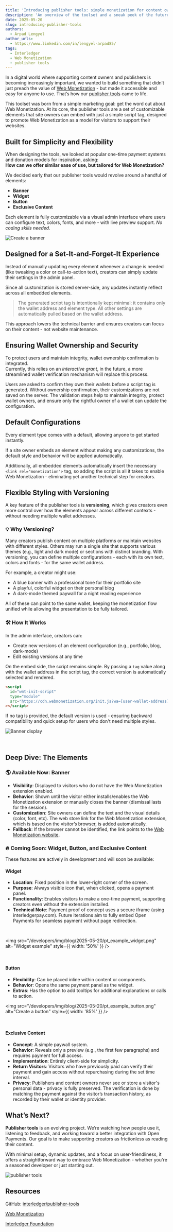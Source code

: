 ```yaml
---
title: 'Introducing publisher tools: simple monetization for content owners and publishers'
description: 'An overview of the toolset and a sneak peek of the future plans'
date: 2025-05-20
slug: introducing-publisher-tools
authors:
  - Arpad Lengyel
author_urls:
  - https://www.linkedin.com/in/lengyel-arpad85/
tags:
  - Interledger
  - Web Monetization
  - publisher tools
---
```


In a digital world where supporting content owners and publishers is becoming increasingly important, we wanted to build something that didn’t just preach the value of [Web Monetization](https://webmonetization.org/) - but made it accessible and easy for anyone to use. That’s how our [publisher tools](https://webmonetization.org/tools/) came to life.

This toolset was born from a simple marketing goal: get the word out about Web Monetization. At its core, the publisher tools are a set of customizable elements that site owners can embed with just a simple script tag, designed to promote Web Monetization as a model for visitors to support their websites.

## Built for Simplicity and Flexibility

When designing the tools, we looked at popular one-time payment systems and donation models for inspiration, asking:  
**How can we offer similar ease of use, but tailored for Web Monetization?**

We decided early that our publisher tools would revolve around a handful of elements:

- **Banner**
- **Widget**
- **Button**
- **Exclusive Content**

Each element is fully customizable via a visual admin interface where users can configure text, colors, fonts, and more - with live preview support. _No coding skills needed._

![Create a banner](/developers/img/blog/2025-05-20/pt_example_banner.png)

## Designed for a Set-It-and-Forget-It Experience

Instead of manually updating every element whenever a change is needed (like tweaking a color or call-to-action text), creators can simply update their settings in the admin panel.

Since all customization is stored server-side, any updates instantly reflect across all embedded elements.

> The generated script tag is intentionally kept minimal: it contains only the wallet address and element type. All other settings are automatically pulled based on the wallet address.

This approach lowers the technical barrier and ensures creators can focus on their content - not website maintenance.

## Ensuring Wallet Ownership and Security

To protect users and maintain integrity, wallet ownership confirmation is integrated.  
Currently, this relies on an _interactive grant_, in the future, a more streamlined wallet verification mechanism will replace this process.

Users are asked to confirm they own their wallets before a script tag is generated.
Without ownership confirmation, their customizations are not saved on the server. The validation steps help to maintain integrity, protect wallet owners, and ensure only the rightful owner of a wallet can update the configuration.

## Default Configurations

Every element type comes with a default, allowing anyone to get started instantly.

If a site owner embeds an element without making any customizations, the default style and behavior will be applied automatically.

Additionally, all embedded elements automatically insert the necessary `<link rel="monetization">` tag, so adding the script is all it takes to enable Web Monetization - eliminating yet another technical step for creators.

## Flexible Styling with Versioning

A key feature of the publisher tools is **versioning**, which gives creators even more control over how the elements appear across different contexts - without needing multiple wallet addresses.

### 💡 Why Versioning?

Many creators publish content on multiple platforms or maintain websites with different styles. Others may run a single site that supports various themes (e.g., light and dark mode) or sections with distinct branding. With versioning, you can define multiple configurations - each with its own text, colors and fonts - for the same wallet address.

For example, a creator might use:

- A blue banner with a professional tone for their portfolio site
- A playful, colorful widget on their personal blog
- A dark-mode themed paywall for a night reading experience

All of these can point to the same wallet, keeping the monetization flow unified while allowing the presentation to be fully tailored.

### 🛠️ How It Works

In the admin interface, creators can:

- Create new versions of an element configuration (e.g., portfolio, blog, dark-mode)
- Edit existing versions at any time

On the embed side, the script remains simple. By passing a `tag` value along with the wallet address in the script tag, the correct version is automatically selected and rendered.

```html
<script
  id="wmt-init-script"
  type="module"
  src="https://cdn.webmonetization.org/init.js?wa=[user-wallet-address]&tag=blog&types=banner"
></script>
```

If no tag is provided, the default version is used - ensuring backward compatibility and quick setup for users who don't need multiple styles.

![Banner display](/developers/img/blog/2025-05-20/pt_embedded_banner.png)

<br />

## Deep Dive: The Elements

### 🌎 Available Now: **Banner**

- **Visibility**: Displayed to visitors who do not have the Web Monetization extension enabled.
- **Behavior**: Shown until the visitor either installs/enables the Web Monetization extension or manually closes the banner (dismissal lasts for the session).
- **Customization**: Site owners can define the text and the visual details (color, font, etc). The web store link for the Web Monetization extension, which is based on the visitor’s browser, is added automatically.
- **Fallback**: If the browser cannot be identified, the link points to the [Web Monetization website](https://webmonetization.org/).

### 🔥 Coming Soon: Widget, Button, and Exclusive Content

These features are actively in development and will soon be available:

#### Widget

- **Location**: Fixed position in the lower-right corner of the screen.
- **Purpose**: Always visible icon that, when clicked, opens a payment panel.
- **Functionality**: Enables visitors to make a one-time payment, supporting creators even without the extension installed.
- **Technical Note**: Payment proof of concept uses a secure iframe (using interledgerpay.com). Future iterations aim to fully embed Open Payments for seamless payment without page redirection.

<br />

<img
  src="/developers/img/blog/2025-05-20/pt_example_widget.png"
  alt="Widget example"
  style={{ width: '50%' }}
/>

<br />

#### Button

- **Flexibility**: Can be placed inline within content or components.
- **Behavior**: Opens the same payment panel as the widget.
- **Extras**: Has the option to add tooltips for additional explanations or calls to action.

<img
  src="/developers/img/blog/2025-05-20/pt_example_button.png"
  alt="Create a button"
  style={{ width: '85%' }}
/>

<br />

#### Exclusive Content

- **Concept**: A simple paywall system.
- **Behavior**: Reveals only a preview (e.g., the first few paragraphs) and requires payment for full access.
- **Implementation**: Entirely client-side for simplicity.
- **Return Visitors**: Visitors who have previously paid can verify their payment and gain access without repurchasing during the set time interval.
- **Privacy**: Publishers and content owners never see or store a visitor's personal data - privacy is fully preserved. The verification is done by matching the payment against the visitor’s transaction history, as recorded by their wallet or identity provider.

## What’s Next?

**Publisher tools** is an evolving project. We’re watching how people use it, listening to feedback, and working toward a better integration with Open Payments. Our goal is to make supporting creators as frictionless as reading their content.

With minimal setup, dynamic updates, and a focus on user-friendliness, it offers a straightforward way to embrace Web Monetization - whether you're a seasoned developer or just starting out.

![publisher tools](/developers/img/blog/2025-05-20/pt_tools_collection.png)

## Resources

GitHub: [interledger/publisher-tools](https://github.com/interledger/publisher-tools/)

[Web Monetization](https://webmonetization.org/)

[Interledger Foundation](https://interledger.org/)
